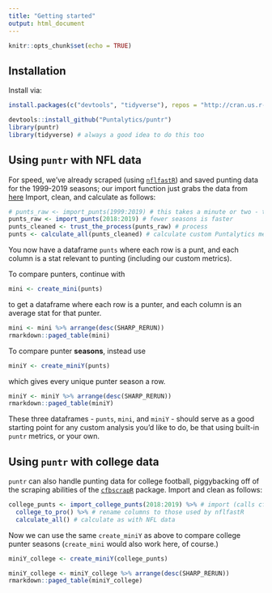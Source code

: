 ```yaml
---
title: "Getting started"
output: html_document
---
```

```r
knitr::opts_chunk$set(echo = TRUE)
```
## Installation
Install via:
```r
install.packages(c("devtools", "tidyverse"), repos = "http://cran.us.r-project.org")
```
```r
devtools::install_github("Puntalytics/puntr")
library(puntr)
library(tidyverse) # always a good idea to do this too
```
## Using `puntr` with NFL data
For speed, we've already scraped (using [`nflfastR`](https://mrcaseb.github.io/nflfastR/)) and saved punting data for the 1999-2019 seasons; our import function just grabs the data from [here](https://github.com/Puntalytics/puntr-data/tree/master/data)
Import, clean, and calculate as follows:
```r
# punts_raw <- import_punts(1999:2019) # this takes a minute or two - there have been a lot of punts since 1999!
punts_raw <- import_punts(2018:2019) # fewer seasons is faster
punts_cleaned <- trust_the_process(punts_raw) # process
punts <- calculate_all(punts_cleaned) # calculate custom Puntalytics metrics 
```
You now have a dataframe `punts` where each row is a punt, and each column is a stat relevant to punting (including our custom metrics).  
  
To compare punters, continue with
```r
mini <- create_mini(punts)
```
to get a dataframe where each row is a punter, and each column is an average stat for that punter.  
```r
mini <- mini %>% arrange(desc(SHARP_RERUN))
rmarkdown::paged_table(mini)
```
To compare punter **seasons**, instead use
```r
miniY <- create_miniY(punts)
```
which gives every unique punter season a row.  
```r
miniY <- miniY %>% arrange(desc(SHARP_RERUN))
rmarkdown::paged_table(miniY)
```
  
These three dataframes - `punts`, `mini`, and `miniY` - should serve as a good starting point for any custom analysis you'd like to do, be that using built-in `puntr` metrics, or your own.

## Using `puntr` with college data
`puntr` can also handle punting data for college football, piggybacking off of the scraping abilities of the [`cfbscrapR`](https://saiemgilani.github.io/cfbscrapR/) package. Import and clean as follows:
```r
college_punts <- import_college_punts(2018:2019) %>% # import (calls cfbscrapR behind the scenes)
  college_to_pro() %>% # rename columns to those used by nflfastR
  calculate_all() # calculate as with NFL data
```
Now we can use the same `create_miniY` as above to compare college punter seasons (`create_mini` would also work here, of course.)
```r
miniY_college <- create_miniY(college_punts)
```
```r
miniY_college <- miniY_college %>% arrange(desc(SHARP_RERUN))
rmarkdown::paged_table(miniY_college)
```
